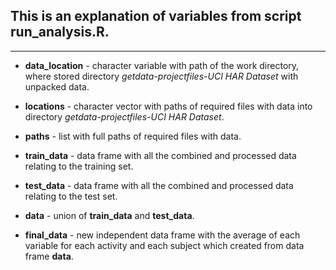 This is an explanation of variables from script **run_analysis.R**.
---------------------------------------------------------------------------------------------------
---------------------------------------------------------------------------------------------------

- **data_location** - character variable with path of the work directory, where stored directory *getdata-projectfiles-UCI HAR Dataset* with unpacked data.

- **locations** - character vector with paths of required files with data into directory *getdata-projectfiles-UCI HAR Dataset*.

- **paths** - list with full paths of required files with data.

- **train_data** - data frame with all the combined and processed data relating to the training set.

- **test_data** - data frame with all the combined and processed data relating to the test set.

- **data** -  union of **train_data** and **test_data**.

- **final_data** - new independent data frame with the average of each variable for each activity and each subject which created from data frame **data**.
